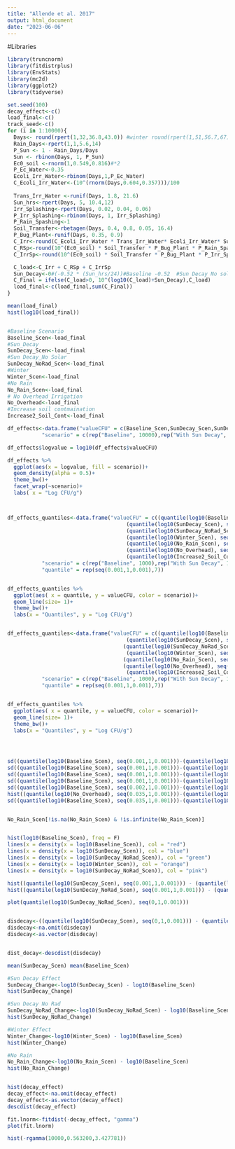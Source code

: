```yaml
---
title: "Allende et al. 2017"
output: html_document
date: "2023-06-06"
---
```


#Libraries
```r
library(truncnorm)
library(fitdistrplus)
library(EnvStats)
library(mc2d)
library(ggplot2)
library(tidyverse)
```


```r
set.seed(100)
decay_effect<-c()
load_final<-c()
track_seed<-c()
for (i in 1:10000){
  Days<- round(rpert(1,32,36.8,43.0)) #winter round(rpert(1,51,56.7,67)) #Baseline round(rpert(1,32,36.8,43.0))
  Rain_Days<-rpert(1,1,5.6,14) 
  P_Sun <- 1 - Rain_Days/Days
  Sun <- rbinom(Days, 1, P_Sun)
  Ec0_soil <-rnorm(1,0.549,0.816)#*2
  P_Ec_Water<-0.35
  Ecoli_Irr_Water<-rbinom(Days,1,P_Ec_Water)
  C_Ecoli_Irr_Water<-(10^(rnorm(Days,0.604,0.357)))/100
  
  Trans_Irr_Water <-runif(Days, 1.8, 21.6)
  Sun_hrs<-rpert(Days, 5, 10.4,12)
  Irr_Splashing<-rpert(Days, 0.02, 0.04, 0.06)
  P_Irr_Splashing<-rbinom(Days, 1, Irr_Splashing)
  P_Rain_Spashing<-1
  Soil_Transfer<-rbetagen(Days, 0.4, 0.8, 0.05, 16.4)
  P_Bug_Plant<-runif(Days, 0.35, 0.9)
  C_Irr<-round(C_Ecoli_Irr_Water * Trans_Irr_Water* Ecoli_Irr_Water* Sun)
  C_RSp<-round(10^(Ec0_soil) * Soil_Transfer * P_Bug_Plant * P_Rain_Spashing * (1- Sun)) 
  C_IrrSp<-round(10^(Ec0_soil) * Soil_Transfer * P_Bug_Plant * P_Irr_Splashing * Sun)

  C_load<-C_Irr + C_RSp + C_IrrSp
  Sun_Decay<-0#(-0.52 * (Sun_hrs/24))#Baseline -0.52  #Sun Decay No solar −0.18 #winter - 0.48
  C_Final = ifelse(C_load>0, 10^(log10(C_load)+Sun_Decay),C_load)
  load_final<-c(load_final,sum(C_Final))
}

mean(load_final)
hist(log10(load_final))


#Baseline Scenario
Baseline_Scen<-load_final
#Sun_Decay
SunDecay_Scen<-load_final
#Sun Decay_No Solar
SunDecay_NoRad_Scen<-load_final
#Winter
Winter_Scen<-load_final
#No Rain
No_Rain_Scen<-load_final
# No Overhead Irrigation
No_Overhead<-load_final
#Increase soil contmaination
Increase2_Soil_Cont<-load_final

df_effects<-data.frame("valueCFU" = c(Baseline_Scen,SunDecay_Scen,SunDecay_NoRad_Scen,Winter_Scen,No_Rain_Scen,No_Overhead,Increase2_Soil_Cont),
           "scenario" = c(rep("Baseline", 10000),rep("With Sun Decay", 10000) ,rep("With Sun Decay Low Rad", 10000), rep("Winter", 10000), rep("No Rain", 10000),rep("No OVerhead", 10000), rep("2X soil cont", 10000)) )

df_effects$logvalue = log10(df_effects$valueCFU)

df_effects %>% 
  ggplot(aes(x = logvalue, fill = scenario))+
  geom_density(alpha = 0.5)+
  theme_bw()+
  facet_wrap(~scenario)+
  labs( x = "Log CFU/g")



df_effects_quantiles<-data.frame("valueCFU" = c((quantile(log10(Baseline_Scen), seq(0.001,1,0.001))),
                                      (quantile(log10(SunDecay_Scen), seq(0.001,1,0.001))),
                                      (quantile(log10(SunDecay_NoRad_Scen), seq(0.001,1,0.001))),
                                      (quantile(log10(Winter_Scen), seq(0.001,1,0.001))),
                                      (quantile(log10(No_Rain_Scen), seq(0.001,1,0.001))),
                                      (quantile(log10(No_Overhead), seq(0.001,1,0.001))),
                                      (quantile(log10(Increase2_Soil_Cont), seq(0.001,1,0.001)))),
           "scenario" = c(rep("Baseline", 1000),rep("With Sun Decay", 1000) ,rep("With Sun Decay Low Rad", 1000), rep("Winter", 1000), rep("No Rain", 1000),rep("No OVerhead", 1000), rep("2X soil cont", 1000)),
           "quantile" = rep(seq(0.001,1,0.001),7))


df_effects_quantiles %>% 
  ggplot(aes( x = quantile, y = valueCFU, color = scenario))+
  geom_line(size= 1)+
  theme_bw()+
  labs(x = "Quantiles", y = "Log CFU/g")


df_effects_quantiles<-data.frame("valueCFU" = c((quantile(log10(Baseline_Scen), seq(0.001,1,0.001)))-(quantile(log10(Baseline_Scen), seq(0.001,1,0.001))),
                                      (quantile(log10(SunDecay_Scen), seq(0.001,1,0.001)))-(quantile(log10(Baseline_Scen), seq(0.001,1,0.001))),
                                     (quantile(log10(SunDecay_NoRad_Scen), seq(0.001,1,0.001)))-(quantile(log10(Baseline_Scen), seq(0.001,1,0.001))),
                                      (quantile(log10(Winter_Scen), seq(0.001,1,0.001)))-(quantile(log10(Baseline_Scen), seq(0.001,1,0.001))),
                                     (quantile(log10(No_Rain_Scen), seq(0.001,1,0.001)))-(quantile(log10(Baseline_Scen), seq(0.001,1,0.001))),
                                     (quantile(log10(No_Overhead), seq(0.001,1,0.001)))-(quantile(log10(Baseline_Scen), seq(0.001,1,0.001))),
                                      (quantile(log10(Increase2_Soil_Cont), seq(0.001,1,0.001)))-(quantile(log10(Baseline_Scen), seq(0.001,1,0.001)))),
           "scenario" = c(rep("Baseline", 1000),rep("With Sun Decay", 1000) ,rep("With Sun Decay Low Rad", 1000), rep("Winter", 1000), rep("No Rain", 1000),rep("No OVerhead", 1000), rep("2X soil cont", 1000)),
           "quantile" = rep(seq(0.001,1,0.001),7))


df_effects_quantiles %>% 
  ggplot(aes( x = quantile, y = valueCFU, color = scenario))+
  geom_line(size= 1)+
  theme_bw()+
  labs(x = "Quantiles", y = "Log CFU/g")




sd((quantile(log10(Baseline_Scen), seq(0.001,1,0.001)))-(quantile(log10(Baseline_Scen), seq(0.001,1,0.001))))
sd((quantile(log10(Baseline_Scen), seq(0.001,1,0.001)))-(quantile(log10(SunDecay_Scen), seq(0.001,1,0.001))))
sd((quantile(log10(Baseline_Scen), seq(0.001,1,0.001)))-(quantile(log10(SunDecay_NoRad_Scen), seq(0.001,1,0.001))))
sd((quantile(log10(Baseline_Scen), seq(0.001,1,0.001)))-(quantile(log10(Winter_Scen), seq(0.001,1,0.001))))
sd((quantile(log10(Baseline_Scen), seq(0.002,1,0.001)))-(quantile(log10(No_Rain_Scen), seq(0.002,1,0.001))), na.rm = T)
hist((quantile(log10(No_Overhead), seq(0.035,1,0.001)))-(quantile(log10(Baseline_Scen), seq(0.035,1,0.001))), na.rm = T)
sd((quantile(log10(Baseline_Scen), seq(0.035,1,0.001)))-(quantile(log10(Increase2_Soil_Cont), seq(0.035,1,0.001))), na.rm = T)


No_Rain_Scen[!is.na(No_Rain_Scen) & !is.infinite(No_Rain_Scen)]


hist(log10(Baseline_Scen), freq = F)
lines(x = density(x = log10(Baseline_Scen)), col = "red")
lines(x = density(x = log10(SunDecay_Scen)), col = "blue")
lines(x = density(x = log10(SunDecay_NoRad_Scen)), col = "green")
lines(x = density(x = log10(Winter_Scen)), col = "orange")
lines(x = density(x = log10(SunDecay_NoRad_Scen)), col = "pink")

hist((quantile(log10(SunDecay_Scen), seq(0.001,1,0.001))) - (quantile(log10(Baseline_Scen), seq(0.001,1,0.001))), na.rm = T)
hist((quantile(log10(SunDecay_NoRad_Scen), seq(0.001,1,0.001))) - (quantile(log10(Baseline_Scen), seq(0.001,1,0.001))), na.rm = T)

plot(quantile(log10(SunDecay_NoRad_Scen), seq(0,1,0.001)))


disdecay<-((quantile(log10(SunDecay_Scen), seq(0,1,0.001))) - (quantile(log10(Baseline_Scen), seq(0,1,0.001))))
disdecay<-na.omit(disdecay)
disdecay<-as.vector(disdecay)


dist_decay<-descdist(disdecay)

mean(SunDecay_Scen) mean(Baseline_Scen)

#Sun Decay Effect
SunDecay_Change<-log10(SunDecay_Scen) - log10(Baseline_Scen)
hist(SunDecay_Change)

#Sun Decay No Rad
SunDecay_NoRad_Change<-log10(SunDecay_NoRad_Scen) - log10(Baseline_Scen)
hist(SunDecay_NoRad_Change)

#Winter Effect
Winter_Change<-log10(Winter_Scen) - log10(Baseline_Scen)
hist(Winter_Change)

#No Rain
No_Rain_Change<-log10(No_Rain_Scen) - log10(Baseline_Scen)
hist(No_Rain_Change)


hist(decay_effect)
decay_effect<-na.omit(decay_effect)
decay_effect<-as.vector(decay_effect)
descdist(decay_effect)

fit.lnorm<-fitdist(-decay_effect, "gamma")
plot(fit.lnorm)

hist(-rgamma(10000,0.563200,3.427781))
```

